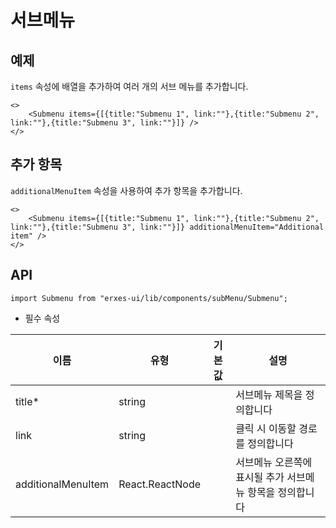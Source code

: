 
<HeroPattern />

# 서브메뉴 
## **예제**
`items` 속성에 배열을 추가하여 여러 개의 서브 메뉴를 추가합니다.

```tsx
<>
	<Submenu items={[{title:"Submenu 1", link:""},{title:"Submenu 2", link:""},{title:"Submenu 3", link:""}]} />
</>
```

## **추가 항목**
`additionalMenuItem` 속성을 사용하여 추가 항목을 추가합니다.

```tsx
<>
	<Submenu items={[{title:"Submenu 1", link:""},{title:"Submenu 2", link:""},{title:"Submenu 3", link:""}]} additionalMenuItem="Additional item" />
</>
```

## **API**

```tsx
import Submenu from "erxes-ui/lib/components/subMenu/Submenu";
```
* 필수 속성

| 이름 | 유형 | 기본값 | 설명 |
| ---| --- | ---| --- |
| title*	 | string |  | 서브메뉴 제목을 정의합니다 |
| link	 | string |  | 	클릭 시 이동할 경로를 정의합니다 |
| additionalMenuItem |  React.ReactNode	| | 서브메뉴 오른쪽에 표시될 추가 서브메뉴 항목을 정의합니다 |